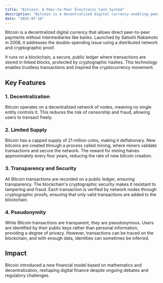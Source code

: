 ```yaml
---
title: "Bitcoin: A Peer-to-Peer Electronic Cash System"
description: "Bitcoin is a decentralized digital currency enabling peer-to-peer transactions without intermediaries."
date: "2025-07-16"
---
```


Bitcoin is a decentralized digital currency that allows direct peer-to-peer payments without intermediaries like banks. Launched by Satoshi Nakamoto in 2008, it addresses the double-spending issue using a distributed network and cryptographic proof.

It runs on a blockchain, a secure, public ledger where transactions are stored in linked blocks, protected by cryptographic hashes. This technology enables trustless transactions and inspired the cryptocurrency movement.

## Key Features

### 1. Decentralization

Bitcoin operates on a decentralized network of nodes, meaning no single entity controls it. This reduces the risk of censorship and fraud, allowing users to transact freely.

### 2. Limited Supply

Bitcoin has a capped supply of 21 million coins, making it deflationary. New bitcoins are created through a process called mining, where miners validate transactions and secure the network. The reward for mining halves approximately every four years, reducing the rate of new bitcoin creation.

### 3. Transparency and Security

All Bitcoin transactions are recorded on a public ledger, ensuring transparency. The blockchain's cryptographic security makes it resistant to tampering and fraud. Each transaction is verified by network nodes through cryptographic proofs, ensuring that only valid transactions are added to the blockchain.

### 4. Pseudonymity

While Bitcoin transactions are transparent, they are pseudonymous. Users are identified by their public keys rather than personal information, providing a degree of privacy. However, transactions can be traced on the blockchain, and with enough data, identities can sometimes be inferred.

## Impact

Bitcoin introduced a new financial model based on mathematics and decentralization, reshaping digital finance despite ongoing debates and regulatory challenges.
